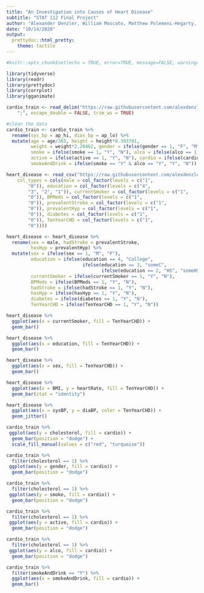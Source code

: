 ```yaml
---
title: "An Investigation into Causes of Heart Disease"
subtitle: "STAT 112 Final Project"
author: "Alexander Denzler, William Moscato, Matthew Polemeni-Hegarty, Erik Hager"
date: "10/14/2020"
output: 
  prettydoc::html_pretty: 
    theme: tactile
---
```


```r
#knitr::opts_chunk$set(echo = TRUE, error=TRUE, message=FALSE, warning=FALSE)
```

```r
library(tidyverse)
library(readr)
library(prettydoc)
library(corrplot)
library(gganimate)
```

```r
cardio_train <- read_delim("https://raw.githubusercontent.com/alexdenzler/STAT112_Final_Proj/master/cardio_train.csv",
    ";", escape_double = FALSE, trim_ws = TRUE)

#clean the data
cardio_train <- cardio_train %>%
  rename(sys_bp = ap_hi, dias_bp = ap_lo) %>%
  mutate(age = age/365, height = height*0.393701,
         weight = weight*2.20462, gender = ifelse(gender == 1, "F", "M"),
         smoke = ifelse(smoke == 1, "Y", "N"), alco = ifelse(alco == 1, "Y", "N"),
         active = ifelse(active == 1, "Y", "N"), cardio = ifelse(cardio == 1, "Y", "N"),
         smokeAndDrink = ifelse(smoke == "Y" & alco == "Y", "Y", "N"))
```

```r
heart_disease <- read_csv("https://raw.githubusercontent.com/alexdenzler/STAT112_Final_Proj/master/framingham.csv", 
    col_types = cols(male = col_factor(levels = c("1", 
        "0")), education = col_factor(levels = c("4", 
        "3", "2", "1")), currentSmoker = col_factor(levels = c("1", 
        "0")), BPMeds = col_factor(levels = c("1", 
        "0")), prevalentStroke = col_factor(levels = c("1", 
        "0")), prevalentHyp = col_factor(levels = c("1", 
        "0")), diabetes = col_factor(levels = c("1", 
        "0")), TenYearCHD = col_factor(levels = c("1", 
        "0"))))
```

```r
heart_disease <- heart_disease %>% 
  rename(sex = male, hadStroke = prevalentStroke, 
         hasHyp = prevalentHyp) %>% 
  mutate(sex = ifelse(sex == 1, "M", "F"), 
         education = ifelse(education == 4, "College", 
                            ifelse(education == 3, "someC", 
                                   ifelse(education == 2, "HS", "someHS"))),
         currentSmoker = ifelse(currentSmoker == 1, "Y", "N"),
         BPMeds = ifelse(BPMeds == 1, "Y", "N"),
         hadStroke = ifelse(hadStroke == 1, "Y", "N"),
         hasHyp = ifelse(hasHyp == 1, "Y", "N"),
         diabetes = ifelse(diabetes == 1, "Y", "N"),
         TenYearCHD = ifelse(TenYearCHD == 1, "Y", "N"))
```


```r
heart_disease %>% 
  ggplot(aes(x = currentSmoker, fill = TenYearCHD)) +
  geom_bar()
```

```r
heart_disease %>% 
  ggplot(aes(x = education, fill = TenYearCHD)) +
  geom_bar()
```

```r
heart_disease %>% 
  ggplot(aes(x = sex, fill = TenYearCHD)) +
  geom_bar()
```

```r
heart_disease %>% 
  ggplot(aes(x = BMI, y = heartRate, fill = TenYearCHD)) +
  geom_bar(stat = "identity")
```

```r
heart_disease %>% 
  ggplot(aes(x = sysBP, y = diaBP, color = TenYearCHD)) +
  geom_jitter()
```


```r
cardio_train %>% 
 ggplot(aes(y = cholesterol, fill = cardio)) +
  geom_bar(position = "dodge") +
  scale_fill_manual(values = c("red", "turquoise"))
```

```r
cardio_train %>% 
  filter(cholesterol == 1) %>% 
 ggplot(aes(y = gender, fill = cardio)) +
  geom_bar(position = "dodge")
```

```r
cardio_train %>% 
  filter(cholesterol == 1) %>% 
 ggplot(aes(y = smoke, fill = cardio)) +
  geom_bar(position = "dodge")
```
```r
cardio_train %>% 
  filter(cholesterol == 1) %>% 
 ggplot(aes(y = active, fill = cardio)) +
  geom_bar(position = "dodge")
```

```r
cardio_train %>% 
  filter(cholesterol == 1) %>% 
 ggplot(aes(y = alco, fill = cardio)) +
  geom_bar(position = "dodge")
```

```r
cardio_train %>% 
  filter(smokeAndDrink == "Y") %>% 
  ggplot(aes(x = smokeAndDrink, fill = cardio)) + 
  geom_bar()
```







